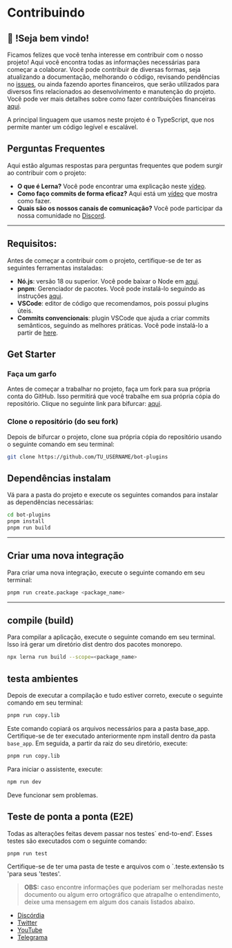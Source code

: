 
# Contribuindo

## 👋 !Seja bem vindo!

Ficamos felizes que você tenha interesse em contribuir com o nosso projeto! Aqui você encontra todas as informações necessárias para começar a colaborar. Você pode contribuir de diversas formas, seja atualizando a documentação, melhorando o código, revisando pendências no [issues](https://github.com/codigoencasa/bot-plugins/issues), ou ainda fazendo aportes financeiros, que serão utilizados para diversos fins relacionados ao desenvolvimento e manutenção do projeto. Você pode ver mais detalhes sobre como fazer contribuições financeiras [aqui](https://opencollective.com/bot-whatsapp).

A principal linguagem que usamos neste projeto é o TypeScript, que nos permite manter um código legível e escalável.

##  Perguntas Frequentes

Aqui estão algumas respostas para perguntas frequentes que podem surgir ao contribuir com o projeto:

- **O que é Lerna?** Você pode encontrar uma explicação neste [vídeo](https://share.vidyard.com/watch/n3HLai7q4kj2yZHL35e3bo).
- **Como faço commits de forma eficaz?** Aqui está um [vídeo](https://share.vidyard.com/watch/KjqJ5v2dgdAMdVZeLpJZix) que mostra como fazer.
- **Quais são os nossos canais de comunicação?** Você pode participar da nossa comunidade no [Discord](https://link.codigoencasa.com/DISCORD).

------

##  Requisitos:

Antes de começar a contribuir com o projeto, certifique-se de ter as seguintes ferramentas instaladas:

- **Nó.js**: versão 18 ou superior. Você pode baixar o Node em [aqui](https://nodejs.org/es/download/).
- **pnpm**: Gerenciador de pacotes. Você pode instalá-lo seguindo as instruções [aqui](https://pnpm.io/cli/install).
- **VSCode**: editor de código que recomendamos, pois possui plugins úteis.
- **Commits convencionais**: plugin VSCode que ajuda a criar commits semânticos, seguindo as melhores práticas. Você pode instalá-lo a partir de [here](https://marketplace.visualstudio.com/items?itemName=vivaxy.vscode-conventional-commits&ssr=false#overview).

##  Get Starter

### Faça um garfo

Antes de começar a trabalhar no projeto, faça um fork para sua própria conta do GitHub. Isso permitirá que você trabalhe em sua própria cópia do repositório. Clique no seguinte link para bifurcar: [aqui](https://github.com/codigoencasa/bot-plugins/fork).

### Clone o repositório (do seu fork)

Depois de bifurcar o projeto, clone sua própria cópia do repositório usando o seguinte comando em seu terminal:

```bash
git clone https://github.com/TU_USERNAME/bot-plugins
```

##  Dependências instalam

Vá para a pasta do projeto e execute os seguintes comandos para instalar as dependências necessárias:

```bash
cd bot-plugins
pnpm install
pnpm run build
```

------

##  Criar uma nova integração

Para criar uma nova integração, execute o seguinte comando em seu terminal:

```bash
pnpm run create.package <package_name>
```

------

##  compile (build)

Para compilar a aplicação, execute o seguinte comando em seu terminal. Isso irá gerar um diretório dist dentro dos pacotes monorepo.

```bash
npx lerna run build --scope=<package_name>
```

##  testa ambientes

Depois de executar a compilação e tudo estiver correto, execute o seguinte comando em seu terminal:

```bash
pnpm run copy.lib
```

Este comando copiará os arquivos necessários para a pasta base_app. Certifique-se de ter executado anteriormente npm install dentro da pasta `base_app`. Em seguida, a partir da raiz do seu diretório, execute:

```bash
pnpm run copy.lib
```

Para iniciar o assistente, execute:

```bash
npm run dev
```

Deve funcionar sem problemas.

##  Teste de ponta a ponta (E2E)

Todas as alterações feitas devem passar nos testes` end-to-end'. Esses testes são executados com o seguinte comando:

```bash
pnpm run test
```

Certifique-se de ter uma pasta de teste e arquivos com o `.teste.extensão ts 'para seus 'testes'.

> **OBS:** caso encontre informações que poderiam ser melhoradas neste documento ou algum erro ortográfico que atrapalhe o entendimento, deixe uma mensagem em algum dos canais listados abaixo.

- [Discórdia](https://link.codigoencasa.com/DISCORD)
- [Twitter](https://twitter.com/leifermendez)
- [YouTube](https://www.youtube.com/watch?v=5lEMCeWEJ8o&list=PL_WGMLcL4jzWPhdhcUyhbFU6bC0oJd2BR)
- [Telegrama](https://t.me/leifermendez)